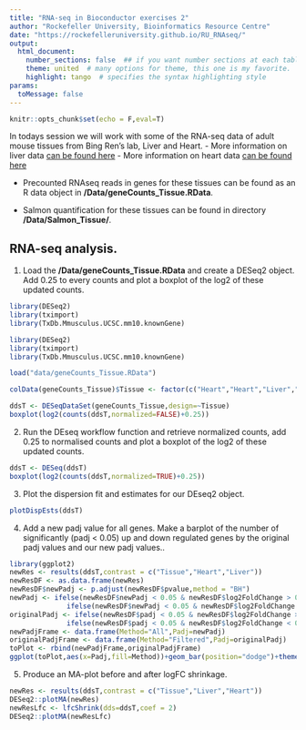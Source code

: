 ```yaml
---
title: "RNA-seq in Bioconductor exercises 2"
author: "Rockefeller University, Bioinformatics Resource Centre"
date: "https://rockefelleruniversity.github.io/RU_RNAseq/"
output: 
  html_document:
    number_sections: false  ## if you want number sections at each table header
    theme: united  # many options for theme, this one is my favorite.
    highlight: tango  # specifies the syntax highlighting style
params:
  toMessage: false    
---
```



```r
knitr::opts_chunk$set(echo = F,eval=T)
```

In todays session we will work with some of the RNA-seq data of adult mouse tissues from Bing Ren's lab, Liver and Heart. 
- More information on liver data [can be found here ](https://www.encodeproject.org/experiments/ENCSR000CHB/)
- More information on heart data [can be found here ](https://www.encodeproject.org/experiments/ENCSR000CGZ/)

- Precounted RNAseq reads in genes for these tissues can be found as an R data object in **/Data/geneCounts_Tissue.RData**.

- Salmon quantification for these tissues can be found in directory **/Data/Salmon_Tissue/**.

## RNA-seq analysis.

1. Load the **/Data/geneCounts_Tissue.RData** and create a DESeq2 object. Add 0.25 to every counts and plot a boxplot of the log2 of these updated counts.

```r
library(DESeq2)
library(tximport)
library(TxDb.Mmusculus.UCSC.mm10.knownGene)
```

```r
library(DESeq2)
library(tximport)
library(TxDb.Mmusculus.UCSC.mm10.knownGene)

load("data/geneCounts_Tissue.RData")

colData(geneCounts_Tissue)$Tissue <- factor(c("Heart","Heart","Liver","Liver"))

ddsT <- DESeqDataSet(geneCounts_Tissue,design=~Tissue)
boxplot(log2(counts(ddsT,normalized=FALSE)+0.25))
```

2. Run the DEseq workflow function and retrieve normalized counts, add 0.25 to normalised counts and plot a boxplot of the log2 of these updated counts.


```r
ddsT <- DESeq(ddsT)
boxplot(log2(counts(ddsT,normalized=TRUE)+0.25))
```

3. Plot the dispersion fit and estimates  for our DEseq2 object.

```r
plotDispEsts(ddsT)
```

4. Add a new padj value for all genes. Make a barplot of the number of significantly (padj < 0.05) up and down regulated genes by the original padj values and our new padj values..

```r
library(ggplot2)
newRes <- results(ddsT,contrast = c("Tissue","Heart","Liver"))
newResDF <- as.data.frame(newRes)
newResDF$newPadj <- p.adjust(newResDF$pvalue,method = "BH")
newPadj <- ifelse(newResDF$newPadj < 0.05 & newResDF$log2FoldChange > 0,"HeartUp",
              ifelse(newResDF$newPadj < 0.05 & newResDF$log2FoldChange < 0,"HeartDown","NoChange"))
originalPadj <- ifelse(newResDF$padj < 0.05 & newResDF$log2FoldChange > 0,"HeartUp",
              ifelse(newResDF$padj < 0.05 & newResDF$log2FoldChange < 0,"HeartDown","NoChange"))
newPadjFrame <- data.frame(Method="All",Padj=newPadj)
originalPadjFrame <- data.frame(Method="Filtered",Padj=originalPadj)
toPlot <- rbind(newPadjFrame,originalPadjFrame)
ggplot(toPlot,aes(x=Padj,fill=Method))+geom_bar(position="dodge")+theme_bw()
```

5. Produce an MA-plot before and after logFC shrinkage.

```r
newRes <- results(ddsT,contrast = c("Tissue","Liver","Heart"))
DESeq2::plotMA(newRes)
newResLfc <- lfcShrink(dds=ddsT,coef = 2)
DESeq2::plotMA(newResLfc)
```


